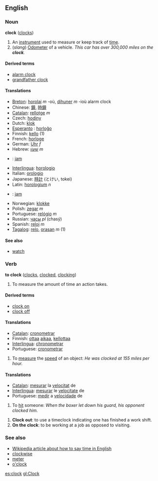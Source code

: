 ==English==
===Noun===
'''clock''' ([[clocks]])

# An [[instrument]] used to measure or keep track of [[time]].
# (''slang'') [[Odometer]] of a vehicle. ''This car has over 300,000 miles on the '''clock'''.''

====Derived terms====
*[[alarm clock]]
*[[grandfather clock]]

====Translations====
*[[Breton]]: [[horolaj]] ''m'' -où, [[dihuner]] ''m'' -ioù alarm clock
*Chinese: [[鐘]], [[時鐘]]
*[[Catalan]]: [[rellotge]] ''m''
*Czech: [[hodiny]]
*Dutch: [[klok]]
*[[Esperanto]] : [[horloĝo]]
*Finnish: [[kello]] (1)
*French: [[horloge]]
*German: [[Uhr]] ''f''
*Hebrew: [[שעון|שָׁעוֹן]] ''m''
*{{id}}: [[jam]]
*[[Interlingua]]: [[horologio]]
*Italian: [[orologio]]
*Japanese: [[時計]] (とけい, tokei)
*Latin: [[horologium]] ''n''
*{{ms}}: [[jam]]
*Norwegian: [[klokke]]
*Polish: [[zegar]] ''m''
*Portuguese: [[relógio]] ''m''
*Russian: [[часы]] ''pl'' (chasý)
*Spanish: [[reloj]] ''m''
*[[Tagalog]]: [[relo]], [[orasan]] ''m'' (1)

====See also====
*[[watch]]

===Verb===
'''to clock''' ([[clocks]], [[clocked]], [[clocking]])

# To measure the amount of time an action takes.

====Derived terms====
*[[clock on]]
*[[clock off]]

====Translations====
*[[Catalan]]: [[cronometrar]]
*Finnish: [[ottaa]] [[aikaa]], [[kellottaa]]
*[[Interlingua]]: [[chronometrar]]
*Portuguese: [[cronometrar]]

# To [[measure]] the [[speed]] of an object: ''He was clocked at 155 miles per hour.''

====Translations====
*[[Catalan]]: [[mesurar]] la [[velocitat]] de
*[[Interlingua]]: [[mesurar]] le [[velocitate]] de
*Portuguese: [[medir]] a [[velocidade]] de

# To [[hit]] someone: ''When the boxer let down his guard, his opponent clocked him.''

# '''Clock out''': to use a timeclock indicating one has finished a work shift.
# '''On the clock''': to be working at a job as opposed to visiting.

===See also===
*[[w:Time|Wikipedia article about how to say time in English]]
*[[clockwise]]
*[[meter]]
*[[o'clock]]

[[es:clock]]
[[gl:Clock]]